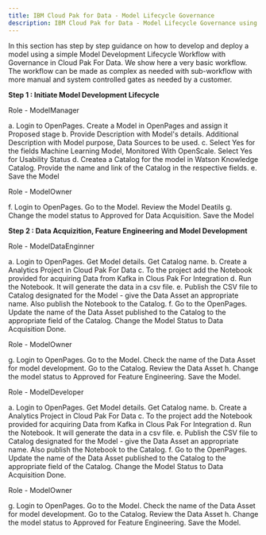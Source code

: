 ```yaml
---
title: IBM Cloud Pak for Data - Model Lifecycle Governance
description: IBM Cloud Pak for Data - Model Lifecycle Governance using OpenPages
---
```


In this section has step by step guidance on how to develop and deploy a model using a simple Model Development Lifecycle Workflow with Governance in Cloud Pak For Data. We show here a very basic workflow. The workflow can be made as complex as needed with sub-workflow with more manual and system controlled gates as needed by a customer.

__Step 1 : Initiate Model Development Lifecycle__

Role - ModelManager

a. Login to OpenPages. Create a Model in OpenPages and assign it Proposed stage
b. Provide Description with Model's details. Additional Description with Model purpose, Data Sources to be used. 
c. Select Yes for the fields Machine Learning Model, Monitored With OpenScale. Select Yes for Usability Status
d. Createa a Catalog for the model in Watson Knowledge Catalog. Provide the name and link of the Catalog in the respective fields.
e. Save the Model

Role - ModelOwner

f. Login to OpenPages. Go to the Model. Review the Model Deatils
g. Change the model status to Approved for Data Acquisition. Save the Model

__Step 2 : Data Acquizition, Feature Engineering and Model Development__

Role - ModelDataEnginner

a. Login to OpenPages. Get Model details. Get Catalog name.
b. Create a Analytics Project in Cloud Pak For Data
c. To the project add the Notebook provided for acquiring Data from Kafka in Clous Pak For Integration
d. Run the Notebook. It will generate the data in a csv file. 
e. Publish the CSV file to Catalog designated for the Model - give the Data Asset an appropriate name. Also publish the Notebook to the Catalog.
f. Go to the OpenPages. Update the name of the Data Asset published to the Catalog to the appropriate field of the Catalog. Change the Model Status to Data Acquisition Done.

Role - ModelOwner

g. Login to OpenPages. Go to the Model. Check the name of the Data Asset for model development. Go to the Catalog. Review the Data Asset
h. Change the model status to Approved for Feature Engineering. Save the Model.

Role - ModelDeveloper

a. Login to OpenPages. Get Model details. Get Catalog name.
b. Create a Analytics Project in Cloud Pak For Data
c. To the project add the Notebook provided for acquiring Data from Kafka in Clous Pak For Integration
d. Run the Notebook. It will generate the data in a csv file. 
e. Publish the CSV file to Catalog designated for the Model - give the Data Asset an appropriate name. Also publish the Notebook to the Catalog.
f. Go to the OpenPages. Update the name of the Data Asset published to the Catalog to the appropriate field of the Catalog. Change the Model Status to Data Acquisition Done.

Role - ModelOwner

g. Login to OpenPages. Go to the Model. Check the name of the Data Asset for model development. Go to the Catalog. Review the Data Asset
h. Change the model status to Approved for Feature Engineering. Save the Model.

